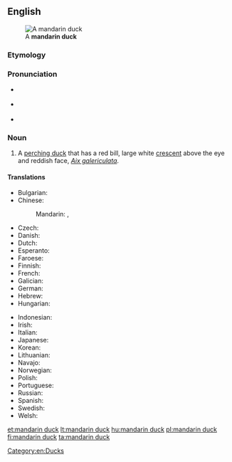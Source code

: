 ==English==
[[Image:Mandarin.duck.arp.jpg|thumb|A '''mandarin duck''']]

===Etymology===
{{rfe|lang=en}}

===Pronunciation===
* {{a|UK}} {{IPA|/ˈmændəɹɪn dʌk/|lang=en}}
* {{a|US}} {{IPA|/ˈmændəɹɪn dʌk/|lang=en}}
* {{rhymes|ʌk|lang=en}}

===Noun===
{{wikipedia}}
{{en-noun}}

# A [[perching duck]] that has a red bill, large white [[crescent]] above the eye and reddish face, ''[[Aix galericulata]]''.

====Translations====
{{trans-top|bird}}
* Bulgarian: {{t|bg|мандаринка|tr=mandarinka|f}}
* Chinese:
*: Mandarin: {{t+|cmn|鴛鴦}}, {{t+|cmn|鸳鸯|tr=yuānyāng}}
* Czech: {{t|cs|kachnička mandarinská|f}}
* Danish: {{t|da|mandarinand|c}}
* Dutch: {{t|nl|mandarijneend}}
* Esperanto: {{t|eo|mandarenanaso}}
* Faroese: {{t|fo|seglont|f}}
* Finnish: {{t+|fi|mandariinisorsa}}
* French: {{t+|fr|canard mandarin|m}}
* Galician: {{t|gl|pato mandarín|m}}
* German: {{t+|de|Mandarinente|f}}
* Hebrew: {{t|he|מנדרין סיני|tr=mandarin sini|m}}
* Hungarian: {{t+|hu|mandarinréce}}
{{trans-mid}}
* Indonesian: {{t|id|bebek mandarin}}
* Irish: {{t|ga|lacha mhandrach|f}}
* Italian: {{t|it|anatra mandarina|f}}
* Japanese: {{t|ja|鴛鴦|tr=oshidori}}
* Korean: {{t+|ko|원앙|tr=wonang}}
* Lithuanian: {{t+|lt|mandarininė antis}}
* Navajo: {{t|nv|Náátsʼózídę́ę́ʼ naalʼeełí}}
* Norwegian: {{t|no|mandarinand}}
* Polish: {{t+|pl|mandarynka|f}}
* Portuguese: {{t|pt|pato-mandarim|m}}
* Russian: {{t+|ru|мандаринка|f}}
* Spanish: {{t|es|pato mandarín|m}}
* Swedish: {{t+|sv|mandarinand|c}}
* Welsh: {{t|cy|hwyaden gribog}}
{{trans-bottom}}

[[Category:en:Ducks]]

[[et:mandarin duck]]
[[lt:mandarin duck]]
[[hu:mandarin duck]]
[[pl:mandarin duck]]
[[fi:mandarin duck]]
[[ta:mandarin duck]]